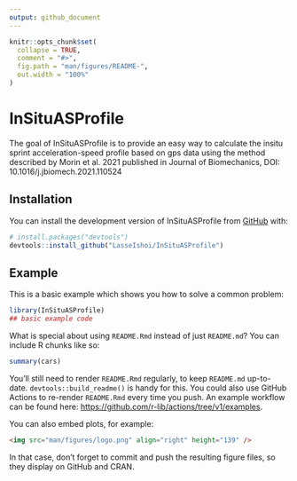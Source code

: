 ```yaml
---
output: github_document
---
```


<!-- README.md is generated from README.Rmd. Please edit that file -->

```r
knitr::opts_chunk$set(
  collapse = TRUE,
  comment = "#>",
  fig.path = "man/figures/README-",
  out.width = "100%"
)
```

# InSituASProfile

<!-- badges: start -->
<!-- badges: end -->

The goal of InSituASProfile is to provide an easy way to calculate the insitu sprint acceleration-speed profile based on gps data using the method described by Morin et al. 2021 published in Journal of Biomechanics, DOI: 10.1016/j.jbiomech.2021.110524

## Installation

You can install the development version of InSituASProfile from [GitHub](https://github.com/) with:

``` r
# install.packages("devtools")
devtools::install_github("LasseIshoi/InSituASProfile")
```

## Example

This is a basic example which shows you how to solve a common problem:

```r
library(InSituASProfile)
## basic example code
```

What is special about using `README.Rmd` instead of just `README.md`? You can include R chunks like so:

```r
summary(cars)
```

You'll still need to render `README.Rmd` regularly, to keep `README.md` up-to-date. `devtools::build_readme()` is handy for this. You could also use GitHub Actions to re-render `README.Rmd` every time you push. An example workflow can be found here: <https://github.com/r-lib/actions/tree/v1/examples>.

You can also embed plots, for example:

```html
<img src="man/figures/logo.png" align="right" height="139" />
```

In that case, don't forget to commit and push the resulting figure files, so they display on GitHub and CRAN.
